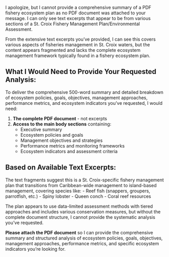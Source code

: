 I apologize, but I cannot provide a comprehensive summary of a PDF fishery ecosystem plan as no PDF document was attached to your message. I can only see text excerpts that appear to be from various sections of a St. Croix Fishery Management Plan/Environmental Assessment.

From the extensive text excerpts you've provided, I can see this covers various aspects of fisheries management in St. Croix waters, but the content appears fragmented and lacks the complete ecosystem management framework typically found in a fishery ecosystem plan.

## What I Would Need to Provide Your Requested Analysis:

To deliver the comprehensive 500-word summary and detailed breakdown of ecosystem policies, goals, objectives, management approaches, performance metrics, and ecosystem indicators you've requested, I would need:

1. **The complete PDF document** - not excerpts
2. **Access to the main body sections** containing:
   - Executive summary
   - Ecosystem policies and goals
   - Management objectives and strategies  
   - Performance metrics and monitoring frameworks
   - Ecosystem indicators and assessment criteria

## Based on Available Text Excerpts:

The text fragments suggest this is a St. Croix-specific fishery management plan that transitions from Caribbean-wide management to island-based management, covering species like:
- Reef fish (snappers, groupers, parrotfish, etc.)
- Spiny lobster
- Queen conch
- Coral reef resources

The plan appears to use data-limited assessment methods with tiered approaches and includes various conservation measures, but without the complete document structure, I cannot provide the systematic analysis you've requested.

**Please attach the PDF document** so I can provide the comprehensive summary and structured analysis of ecosystem policies, goals, objectives, management approaches, performance metrics, and specific ecosystem indicators you're looking for.